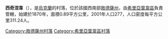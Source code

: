 {{coord|47|24|49|N|30|26|38|E|scale:30000|display=title}}

'''西奇涅韋'''（{{lang-uk|Січневе}}），是[[烏克蘭|烏克蘭]]的村落，位於該國西南部[[敖德薩州|敖德薩州]]，由[[希里亞葉韋區|希里亞葉韋區]]負責管轄，始建於1870年，面積0.89平方公里，2001年人口277，人口密度每平方公里311.24人。

{{DEFAULTSORT:Січневе}}
[[Category:敖德薩州村落|Category:敖德薩州村落]]
[[Category:希里亞葉韋區村落|Category:希里亞葉韋區村落]]


{{Odessa-geo-stub}}